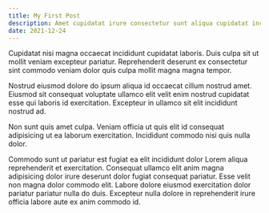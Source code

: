 ```yaml
---
title: My First Post
description: Amet cupidatat irure consectetur sunt aliqua cupidatat incididunt.
date: 2021-12-24
---
```


Cupidatat nisi magna occaecat incididunt cupidatat laboris. Duis culpa sit ut mollit veniam excepteur pariatur. Reprehenderit deserunt ex consectetur sint commodo veniam dolor quis culpa mollit magna magna tempor.

Nostrud eiusmod dolore do ipsum aliqua id occaecat cillum nostrud amet. Eiusmod sit consequat voluptate ullamco elit velit enim nostrud cupidatat esse qui laboris id exercitation. Excepteur in ullamco sit elit incididunt nostrud ad.

Non sunt quis amet culpa. Veniam officia ut quis elit id consequat adipisicing ut ea laborum exercitation. Incididunt commodo nisi quis nulla dolor.

Commodo sunt ut pariatur est fugiat ea elit incididunt dolor Lorem aliqua reprehenderit et exercitation. Consequat ullamco elit anim magna adipisicing dolor irure deserunt dolor fugiat consequat pariatur. Esse velit non magna dolor commodo elit. Labore dolore eiusmod exercitation dolor pariatur pariatur nulla do duis. Excepteur nulla dolore in reprehenderit irure officia labore aute ex anim commodo id.
